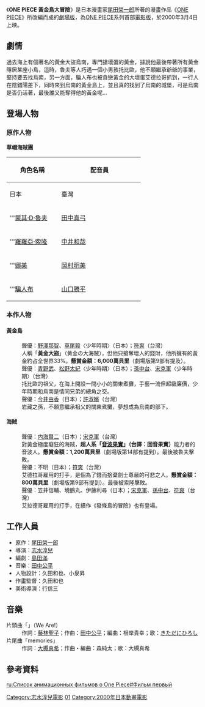 {{NoteTA|G1=OnePiece}}
{{電影資訊框
| 片名     = 航海王 黃金島大冒險
| 電影原名 = {{lang|ja|ONE PIECE}}
| 圖像     = 
| 圖像大小 = 
| 圖像說明 = 
| 片名表記 = 
| 副標題   = 
| 導演     = [[志水淳兒|志水淳兒]]
| 監製     = 
| 製片     = 
| 編劇     = [[島田滿|島田滿]]
| 劇本     = 
| 故事     = 
| 原著     = {{Based on|[[ONE_PIECE|ONE PIECE]]|[[尾田榮一郎|尾田榮一郎]]}}
| 旁白     = [[大場真人|大場真人]]
| 統籌     = 
| 主演     = {{Plainlist|
* [[田中真弓|田中真弓]]
* [[中井和哉|中井和哉]]
* [[岡村明美|岡村明美]]
* [[山口勝平|山口勝平]]
}}
| 配樂     = [[田中公平|田中公平]]
| 主題曲   = [[きただにひろし|きただにひろし]]<br />「{{lang|ja|ウィーアー!}}」
| 片尾曲   = [[大槻真希|大槻真希]]<br />「memories」
| 攝影     = 武井利晴
| 剪輯     = 福光伸一<br/>片桐公一
| 音效     = 二宮健治
| 製片商   = [[東映動畫|東映動畫]]
| 片長     = 51分鐘
| 產地     = {{JPN}}
| 語言     = [[日語|日語]]
| 上映日期 = {{flagicon|Japan}} 2000年3月4日<br/>{{flagicon|CHNML}} 2011年8月8日（[[CCTV-6|CCTV-6]]）
| 發行商   = {{flagicon|Japan}} [[東映|東映]]<br>{{flagicon|Taiwan}} [[木棉花國際|木棉花國際]]
| 發行日期 = 
| 公映許可 = [[東映|東映]]
| 預算     = 
| 票房     = 21.66億日圓<ref>{{cite web |url=http://www.eiren.org/toukei/2000.html |title=過去興行収入上位作品 2000年（1月～12月） |publisher=日本映画製作者連盟 |deadurl=yes |archiveurl=https://www.webcitation.org/5m2L8LzfU?url=http://www.eiren.org/toukei/2000.html |archivedate=2009-12-15 |accessdate=2009-07-31 |language=ja}}</ref>
| 前集     = 
| 續集     = [[ONE_PIECE_發條島的冒險|ONE PIECE 發條島的冒險]]
| 中國大陸片名 = 航海王：黃金島大冒險
| 臺灣片名 = 航海王 黃金島大冒險
}}

《'''ONE PIECE 黃金島大冒險'''》是日本漫畫家[[尾田榮一郎|尾田榮一郎]]所著的漫畫作品《[[ONE_PIECE|ONE PIECE]]》所改編而成的[[劇場版|劇場版]]，為[[ONE_PIECE|ONE PIECE]]系列首部[[ONE_PIECE_(動畫)#電影版|電影版]]，於2000年3月4日上映。

== 劇情 ==
過去海上有個著名的黃金大盜烏南，專門搶壞蛋的黃金，據說他最後帶著所有黃金隱居某座小島，這時，魯夫等人巧遇一個小男孩托比歐，他不願繼承爺爺的事業，堅持要去找烏南，另一方面，騙人布也被貪戀黃金的大壞蛋艾德拉哥抓到，一行人在陰錯陽差下，同時來到烏南的黃金島上，並且真的找到了烏南的城堡，可是烏南是否仍活著，最後誰又能奪得他的黃金呢…

== 登場人物 ==
=== 原作人物 ===
'''草帽海賊團'''
{| class="wikitable" style="text-align:center;"
!rowspan="2" width=120|角色名稱
!colspan="2" width=200|配音員
|-
!width=100|{{Flagicon|JPN}} 日本
!width=100|{{flagicon|TWN}} 臺灣
|-
|'''[[蒙其·D·魯夫|蒙其·D·魯夫]]
| [[田中真弓|田中真弓]]
| [[錢欣郁|錢欣郁]]
|-
|'''[[羅羅亞·索隆|羅羅亞·索隆]]
| [[中井和哉|中井和哉]]
| [[宋克軍|宋克軍]]
|-
|'''[[娜美|娜美]]
| [[岡村明美|岡村明美]]
| [[許淑嬪|許淑嬪]]
|-
|'''[[騙人布|騙人布]]
| [[山口勝平|山口勝平]]
| [[符爽|符爽]]
|}

=== 本作人物 ===
==== 黃金島 ====
; {{nihongo|烏南|ウーナン|Woonan}}
: 聲優：[[野澤那智|野澤那智]]、[[草尾毅|草尾毅]]〈少年時期〉（日本）；[[符爽|符爽]]（台灣）
: 人稱「'''黃金大盜'''」（黄金の大海賊），但他只搶奪壞人的錢財，他所擁有的黃金約占全世界33%。'''懸賞金額：6,000萬貝里'''（劇場版第9部有提及）。 
; {{nihongo|岩藏|がんぞう|Ganzo}}
: 聲優：[[青野武|青野武]]、[[松野太紀|松野太紀]]〈少年時期〉（日本）；[[孫中台|孫中台]]、[[宋克軍|宋克軍]]〈少年時期〉（台灣）
: 托比歐的祖父，在海上開設一間小小的關東煮攤，手藝一流但超級廉價，少年時期和烏南是情同兄弟的總角之交。
; {{nihongo|托比歐|トビオ|Tobio}}
: 聲優：[[今井由香|今井由香]]（日本）；[[許淑嬪|許淑嬪]]（台灣）
: 岩藏之孫，不願意繼承祖父的關東煮攤，夢想成為烏南的部下。

==== 海賊 ====
; {{nihongo|艾德拉哥|エルドラゴ|El Drago}}
: 聲優：[[内海賢二|内海賢二]]（日本）；[[宋克軍|宋克軍]]（台灣）
: 對黃金極度癡狂的海賊，'''超人系「[[惡魔果實|音波果實]]」（台譯：回音果實）'''能力者的音波人。'''懸賞金額：1,200萬貝里'''（劇場版第14部有提到）。最後被魯夫擊敗。
; {{nihongo|哥拉斯|ゴラス|Golass}}
: 聲優：不明（日本）；[[符爽|符爽]]（台灣）
: 艾德拉哥雇用的打手，是個為了錢而捨棄劍士尊嚴的可悲之人。'''懸賞金額：800萬貝里'''（劇場版第9部有提到）。最後被索隆擊敗。
; {{nihongo|丹尼、唐尼、迪尼（鬣狗三人組）|ダニー、ドニー、デニー（ハイエナ三人衆）}}
: 聲優：笠井信輔、境鶴丸、伊藤利尋（日本）；[[宋克軍|宋克軍]]、[[孫中台|孫中台]]、[[符爽|符爽]]（台灣）
: 艾拉德哥雇用的打手，在續作《發條島的冒險》也有登場。

== 工作人員 ==
* 原作：[[尾田榮一郎|尾田榮一郎]]
* 導演：[[志水淳兒|志水淳兒]]
* 編劇：[[島田滿|島田滿]]
* 音樂：[[田中公平|田中公平]]
* 人物設計：久田和也、小泉昇
* 作畫監督：久田和也
* 美術導演：行信三

== 音樂 ==
; 片頭曲「{{lang|ja|ウィーアー!}}」（We Are!）
: 作詞：[[藤林聖子|藤林聖子]]；作曲：[[田中公平|田中公平]]；編曲：根岸貴幸；歌：[[きただにひろし|きただにひろし]]
; 片尾曲「memories」
: 作詞：[[大槻真希|大槻真希]]；作曲・編曲：森純太；歌：大槻真希

== 參考資料 ==
<div class="references-small">
<references />
</div>

{{ONE PIECE}}
{{志水淳兒監督作品}}
[[Category:志水淳兒電影|Category:志水淳兒電影]]
[[Category:ONE_PIECE劇場版|01]]
[[Category:2000年日本動畫電影|Category:2000年日本動畫電影]]

[[ru:Список_анимационных_фильмов_о_One_Piece#Фильм_первый|ru:Список анимационных фильмов о One Piece#Фильм первый]]